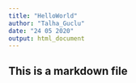 ```yaml
---
title: "HelloWorld"
author: "Talha_Guclu"
date: "24 05 2020"
output: html_document
---
```


## This is a markdown file
